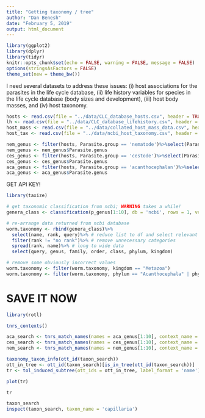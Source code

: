 ```yaml
---
title: "Getting taxonomy / tree"
author: "Dan Benesh"
date: "February 5, 2019"
output: html_document
---
```


```r
library(ggplot2)
library(dplyr)
library(tidyr)
knitr::opts_chunk$set(echo = FALSE, warning = FALSE, message = FALSE)
options(stringsAsFactors = FALSE)
theme_set(new = theme_bw())
```

I need several datasets to address these issues: (i) host associations for the parasites in the life cycle database,
(ii) life history variables for species in the life cycle database (body sizes and development), (iii) host body masses, and (iv) host taxonomy.

```r
hosts <- read.csv(file = "../data/CLC_database_hosts.csv", header = TRUE) 
lh <- read.csv(file = "../data/CLC_database_lifehistory.csv", header = TRUE)
host_mass <- read.csv(file = "../data/collated_host_mass_data.csv", header = TRUE)
host_tax <- read.csv(file = "../data/ncbi_host_taxonomy.csv", header = TRUE)
```

```r
nem_genus <- filter(hosts, Parasite.group == 'nematode')%>%select(Parasite.genus)%>%distinct()
nem_genus <- nem_genus$Parasite.genus
ces_genus <- filter(hosts, Parasite.group == 'cestode')%>%select(Parasite.genus)%>%distinct()
ces_genus <- ces_genus$Parasite.genus
aca_genus <- filter(hosts, Parasite.group == 'acanthocephalan')%>%select(Parasite.genus)%>%distinct()
aca_genus <- aca_genus$Parasite.genus
```

GET API KEY!

```r
library(taxize)

# get taxonomic classification from ncbi; WARNING takes a while!
genera_class <- classification(p_genus[1:10], db = 'ncbi', rows = 1, verbose = FALSE, )
```

```r
# re-arrange data returned from ncbi database
worm.taxonomy <- rbind(genera_class)%>%
  select(name, rank, query)%>% # reduce list to df and select relevant columns
  filter(rank != "no rank")%>% # remove unnecessary categories
  spread(rank, name)%>% # long to wide data
  select(query, genus, family, order, class, phylum, kingdom)

# remove some obviously incorrect values
worm.taxonomy <- filter(worm.taxonomy, kingdom == "Metazoa")
worm.taxonomy <- filter(worm.taxonomy, phylum == "Acanthocephala" | phylum == "Nematoda" | phylum == "Platyhelminthes")
```

# SAVE IT NOW


```r
library(rotl)
```

```r
tnrs_contexts()
```


```r
aca_search <- tnrs_match_names(names = aca_genus[1:10], context_name = "Animals")
ces_search <- tnrs_match_names(names = ces_genus[1:10], context_name = "Platyhelminthes")
nem_search <- tnrs_match_names(names = nem_genus[1:10], context_name = "Nematodes")
```

```r
taxonomy_taxon_info(ott_id(taxon_search))
ott_in_tree <- ott_id(taxon_search)[is_in_tree(ott_id(taxon_search))]
tr <- tol_induced_subtree(ott_ids = ott_in_tree, label_format = 'name')
```
```r
plot(tr)
```

```r
tr
```

```r
taxon_search
inspect(taxon_search, taxon_name = 'capillaria')
```

